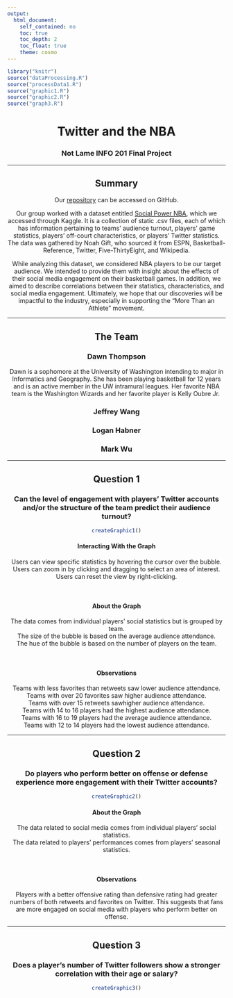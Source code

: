 ```yaml
---
output: 
  html_document:
    self_contained: no
    toc: true
    toc_depth: 2
    toc_float: true
    theme: cosmo
---
```


``` r
library("knitr")
source("dataProcessing.R")
source("processData1.R")
source("graphic1.R")
source("graphic2.R")
source("graph3.R")

```

<center>

# **Twitter and the NBA**
### Not Lame INFO 201 Final Project

***

## **Summary**

Our [repository](https://github.com/lrhabner/Not-Lame-Final-Project) can be accessed on GitHub. 

Our group worked with a dataset entitled [Social Power NBA](https://www.kaggle.com/noahgift/social-power-nba), which we accessed through Kaggle. It is a collection of static .csv files, each of which has information pertaining to teams' audience turnout, players' game statistics, players' off-court characteristics, or players' Twitter statistics. The data was gathered by Noah Gift, who sourced it from ESPN, Basketball-Reference, Twitter, Five-ThirtyEight, and Wikipedia.  

While analyzing this dataset, we considered NBA players to be our target audience. We intended to provide them with insight about the effects of their social media engagement on their basketball games. In addition, we aimed to describe correlations between their statistics, characteristics, and social media engagement. Ultimately, we hope that our discoveries will be impactful to the industry, especially in supporting the "More Than an Athlete" movement.

***

## **The Team**

### Dawn Thompson
Dawn is a sophomore at the University of Washington intending to major in Informatics and Geography. She has been playing basketball for 12 years and is an active member in the UW intramural leagues. Her favorite NBA team is the Washington Wizards and her favorite player is Kelly Oubre Jr.  

### Jeffrey Wang

### Logan Habner

### Mark Wu

***

## **Question 1**

### Can the level of engagement with players' Twitter accounts and/or the structure of the team predict their audience turnout?

``` r
createGraphic1()
```

#### **Interacting With the Graph**

Users can view specific statistics by hovering the cursor over the bubble.  
Users can zoom in by clicking and dragging to select an area of interest.  
Users can reset the view by right-clicking.

</br>

#### **About the Graph**

The data comes from individual players' social statistics but is grouped by team.  
The size of the bubble is based on the average audience attendance.  
The hue of the bubble is based on the number of players on the team.

</br>

#### **Observations**

Teams with less favorites than retweets saw lower audience attendance.  
Teams with over 20 favorites saw higher audience attendance.  
Teams with over 15 retweets sawhigher audience attendance.  
Teams with 14 to 16 players had the highest audience attendance.  
Teams with 16 to 19 players had the average audience attendance.  
Teams with 12 to 14 players had the lowest audience attendance.

***

## **Question 2**

### Do players who perform better on offense or defense experience more engagement with their Twitter accounts?


``` r
createGraphic2()
```

#### **About the Graph**

The data related to social media comes from individual players' social statistics.  
The data related to players' performances comes from players' seasonal statistics.

</br>

#### **Observations**

Players with a better offensive rating than defensive rating had greater numbers of 
both retweets and favorites on Twitter. 
This suggests that fans are more engaged on social media with players who perform better on offense.

***

## **Question 3**

### Does a player's number of Twitter followers show a stronger correlation with their age or salary?


``` r
createGraphic3()
```

</center>